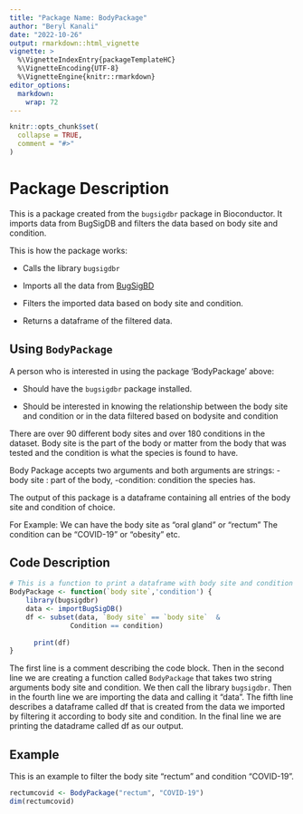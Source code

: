 ```yaml
---
title: "Package Name: BodyPackage"
author: "Beryl Kanali"
date: "2022-10-26"
output: rmarkdown::html_vignette
vignette: >
  %\VignetteIndexEntry{packageTemplateHC}
  %\VignetteEncoding{UTF-8}
  %\VignetteEngine{knitr::rmarkdown}
editor_options: 
  markdown: 
    wrap: 72
---
```


```r
knitr::opts_chunk$set(
  collapse = TRUE,
  comment = "#>"
)
```

# Package Description

This is a package created from the `bugsigdbr` package in Bioconductor.
It imports data from BugSigDB and filters the data based on body site and
condition.

This is how the package works:

-   Calls the library `bugsigdbr`

-   Imports all the data from [BugSigBD](bugsigdb.org)

-   Filters the imported data based on body site and condition.

-   Returns a dataframe of the filtered data.


## Using `BodyPackage`

A person who is interested in using the package 'BodyPackage' above:

-  Should have the `bugsigdbr` package installed.

-  Should be interested in knowing the relationship between the body site and condition or in the data filtered based on bodysite and condition


There are over 90 different body sites and over 180 conditions in the
dataset. Body site is the part of the body or matter from the body that was tested and the condition is what the species is found to have.

Body Package accepts two arguments and both arguments are strings:
-body site : part of the body, 
-condition: condition the species has.

The output of this package is a dataframe containing all
entries of the body site  and condition of choice.

For Example: We can have the body site as "oral gland" or "rectum"
             The condition can be "COVID-19" or "obesity" etc.


## Code Description

```r
# This is a function to print a dataframe with body site and condition
BodyPackage <- function(`body site`,'condition') {
	library(bugsigdbr)
	data <- importBugSigDB()
	df <- subset(data, `Body site` == `body site`  &
               Condition == condition)
  
	  print(df)
}
```
The first line is a comment describing the code block.
Then in the second line we are creating a function called `BodyPackage` that takes two string arguments body site and condition.
We then call the library `bugsigdbr`.
Then in the fourth line we are importing the data and calling it "data".
The fifth line describes a dataframe called df that is created from the data we imported by filtering it according to body site and condition.
In the final line we are printing the datadrame called df as our output.


## Example
This is an example to filter the body site "rectum" and condition "COVID-19".

```r
rectumcovid <- BodyPackage("rectum", "COVID-19")
dim(rectumcovid)
```
